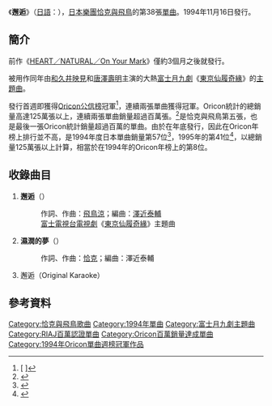 {{Infobox Single
| Name           = 邂逅<br />{{lang|ja|めぐり逢い}}
| Artist         = [[恰克與飛鳥|恰克與飛鳥]] 
| Album          = [[Code_Name.1_Brother_Sun|Code Name.1 Brother Sun]]
| Released       = 1994年11月16日
| Format         = 
| Recorded       = 
| Genre          = [[J-POP|J-POP]]
| Length         = 17分29秒
| Label          = [[PONY_CANYON|PONY CANYON]]<br/>[[AARD-VARK|AARD-VARK]]
| Writer         = 
| Producer       = 恰克與飛鳥<br/>GO YAMAZATO
| Certification  = *Million（[[日本唱片協會|日本唱片協會]]）
| Chart position = *週間最高排行第1位（[[Oricon公信榜|Oricon]]）
*1994年度年間排行第57位（[[Oricon公信榜|Oricon]]）
*1995年度年間排行第41位（[[Oricon公信榜|Oricon]]）
| Last single    = [[HEART/NATURAL/On_Your_Mark|HEART／NATURAL／On Your Mark]]<br/>（1994年）
| This single    = '''邂逅'''<br/>（1994年）
| Next single    = [[Something_There|Something There]]<br/>（1995年） 
}}
《'''邂逅'''》（[[日語|日語]]：{{lang|ja|'''めぐり逢い'''}}），[[日本|日本]][[樂團|樂團]][[恰克與飛鳥|恰克與飛鳥]]的第38張[[單曲|單曲]]。1994年11月16日發行。

==簡介==
前作《[[HEART/NATURAL/On_Your_Mark|HEART／NATURAL／On Your Mark]]》僅約3個月之後就發行。

被用作同年由[[和久井映見|和久井映見]]和[[唐澤壽明|唐澤壽明]]主演的大熱[[富士網|富士]][[富士電視台週一晚間九點連續劇|月九劇]]《[[東京仙履奇緣|東京仙履奇緣]]》的[[主題曲|主題曲]]。

發行首週即獲得[[Oricon公信榜|Oricon公信榜]]冠軍<ref>[{{Cite web |url=http://www.musictvprogram.com/corner-ranking-1994-11-28.html |script-title=ja:1994年11月28日付 シングルチャート TOP10 |access-date=2011-04-01 |archive-date=2016-06-02 |archive-url=https://web.archive.org/web/20160602182327/http://www.musictvprogram.com/corner-ranking-1994-11-28.html |dead-url=no }} {{lang|ja|1994年11月28日付 シングルチャート TOP10}}]</ref>，連續兩張單曲獲得冠軍。Oricon統計的總銷量高達125萬張以上，連續兩張單曲銷量超過百萬張。<ref>{{Cite web |url=http://www.musictvprogram.com/corner-ranking-single.html |script-title=ja:歴代シングルランキング |access-date=2011-04-01 |archive-url=https://web.archive.org/web/20100827183309/http://www.musictvprogram.com/corner-ranking-single.html |archive-date=2010-08-27 |dead-url=yes }}</ref>是恰克與飛鳥第五張，也是最後一張Oricon統計銷量超過百萬的單曲。由於在年底發行，因此在Oricon年榜上排行並不高，是1994年度日本單曲銷量第57位<ref>{{Cite web |url=http://www.musictvprogram.com/corner-ranking-1994.html |script-title=ja:1994年間シングルランキング TOP100 |access-date=2011-04-01 |archive-url=https://web.archive.org/web/20110520131117/http://musictvprogram.com/corner-ranking-1994.html |archive-date=2011-05-20 |dead-url=yes }}</ref>，1995年的第41位<ref>{{Cite web |url=http://www.musictvprogram.com/corner-ranking-1995.html |script-title=ja:1995年間シングルランキング TOP100 |access-date=2011-04-01 |archive-url=https://web.archive.org/web/20100827184530/http://www.musictvprogram.com/corner-ranking-1995.html |archive-date=2010-08-27 |dead-url=yes }}</ref>，以總銷量125萬張以上計算，相當於在1994年的Oricon年榜上的第8位。

==收錄曲目==
#'''邂逅'''（{{lang|ja|めぐり逢い}}）
#:作詞、作曲：[[飛鳥涼|飛鳥涼]]；編曲：[[澤近泰輔|澤近泰輔]]
#:[[富士電視台|富士電視台]][[電視劇|電視劇]]《[[東京仙履奇緣|東京仙履奇緣]]》主題曲
#'''濕潤的夢'''（{{lang|ja|濡れた夢}}）
#:作詞、作曲：[[恰克|恰克]]；編曲：澤近泰輔
#邂逅（Original Karaoke）

==參考資料==
{{reflist}}

{{DEFAULTSORT:Meguriai}}
{{恰克與飛鳥}}
[[Category:恰克與飛鳥歌曲|Category:恰克與飛鳥歌曲]]
[[Category:1994年單曲|Category:1994年單曲]]
[[Category:富士月九劇主題曲|Category:富士月九劇主題曲]]
[[Category:RIAJ百萬認證單曲|Category:RIAJ百萬認證單曲]]
[[Category:Oricon百萬銷量達成單曲|Category:Oricon百萬銷量達成單曲]]
[[Category:1994年Oricon單曲週榜冠軍作品|Category:1994年Oricon單曲週榜冠軍作品]]